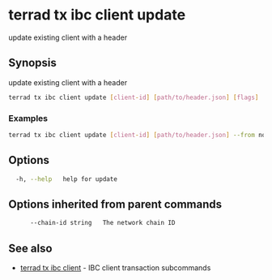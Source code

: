 # terrad tx ibc client update

update existing client with a header

## Synopsis

update existing client with a header

```sh Terrad
terrad tx ibc client update [client-id] [path/to/header.json] [flags]
```

### Examples

```sh Terrad
terrad tx ibc client update [client-id] [path/to/header.json] --from node0 --home ../node0/<app>cli --chain-id $CID
```

## Options

```sh Terrad
  -h, --help   help for update
```

## Options inherited from parent commands

```sh Terrad
      --chain-id string   The network chain ID
```

## See also

* [terrad tx ibc client](terrad_tx_ibc_client.mdx)	 - IBC client transaction subcommands


